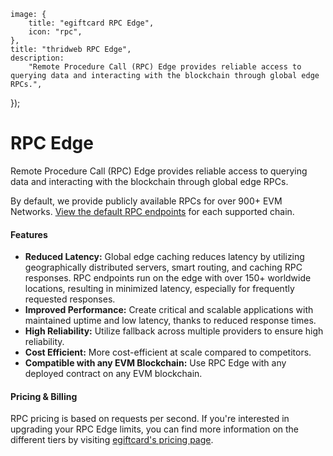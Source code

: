 
	image: {
		title: "egiftcard RPC Edge",
		icon: "rpc",
	},
	title: "thridweb RPC Edge",
	description:
		"Remote Procedure Call (RPC) Edge provides reliable access to querying data and interacting with the blockchain through global edge RPCs.",
});

# RPC Edge

Remote Procedure Call (RPC) Edge provides reliable access to querying data and interacting with the blockchain through global edge RPCs.

<DocImage src={rpcDiagramImage} alt="RPC Diagram" />

By default, we provide publicly available RPCs for over 900+ EVM Networks. [View the default RPC endpoints](https://egiftcard.cc/dashboard/infrastructure/rpc-edge) for each supported chain.

#### Features

- **Reduced Latency:** Global edge caching reduces latency by utilizing geographically distributed servers, smart routing, and caching RPC responses. RPC endpoints run on the edge with over 150+ worldwide locations, resulting in minimized latency, especially for frequently requested responses.
- **Improved Performance:** Create critical and scalable applications with maintained uptime and low latency, thanks to reduced response times.
- **High Reliability:** Utilize fallback across multiple providers to ensure high reliability.
- **Cost Efficient:** More cost-efficient at scale compared to competitors.
- **Compatible with any EVM Blockchain:** Use RPC Edge with any deployed contract on any EVM blockchain.

#### Pricing & Billing

RPC pricing is based on requests per second. If you're interested in upgrading your RPC Edge limits, you can find more information on the different tiers by visiting [egiftcard's pricing page](https://egiftcard.cc/pricing).

